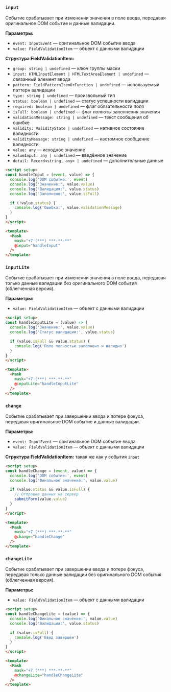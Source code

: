 ### `input`

Событие срабатывает при изменении значения в поле ввода, передавая оригинальное DOM событие и данные валидации.

**Параметры:**
- `event: InputEvent` — оригинальное DOM событие ввода
- `value: FieldValidationItem` — объект с данными валидации

**Структура FieldValidationItem:**
- `group: string | undefined` — ключ группы маски
- `input: HTMLInputElement | HTMLTextAreaElement | undefined` — связанный элемент ввода
- `pattern: FieldPatternItemOrFunction | undefined` — используемый паттерн валидации
- `type: string | undefined` — произвольный тип
- `status: boolean | undefined` — статус успешности валидации
- `required: boolean | undefined` — флаг обязательности поля
- `isFull: boolean | undefined` — флаг полноты заполнения значения
- `validationMessage: string | undefined` — текст сообщения об ошибке
- `validity: ValidityState | undefined` — нативное состояние валидности
- `validityMessage: string | undefined` — кастомное сообщение валидности
- `value: any` — исходное значение
- `valueInput: any | undefined` — введённое значение
- `detail: Record<string, any> | undefined` — дополнительные данные

```html
<script setup>
const handleInput = (event, value) => {
  console.log('DOM событие:', event)
  console.log('Значение:', value.value)
  console.log('Валидация:', value.status)
  console.log('Заполнено:', value.isFull)

  if (!value.status) {
    console.log('Ошибка:', value.validationMessage)
  }
}
</script>

<template>
  <Mask
    mask="+7 (***) ***-**-**"
    @input="handleInput"
  />
</template>
```

### `inputLite`

Событие срабатывает при изменении значения в поле ввода, передавая только данные валидации без оригинального DOM события (облегченная версия).

**Параметры:**
- `value: FieldValidationItem` — объект с данными валидации

```html
<script setup>
const handleInputLite = (value) => {
  console.log('Значение:', value.value)
  console.log('Статус валидации:', value.status)

  if (value.isFull && value.status) {
    console.log('Поле полностью заполнено и валидно')
  }
}
</script>

<template>
  <Mask
    mask="+7 (***) ***-**-**"
    @inputLite="handleInputLite"
  />
</template>
```

### `change`

Событие срабатывает при завершении ввода и потере фокуса, передавая оригинальное DOM событие и данные валидации.

**Параметры:**
- `event: InputEvent` — оригинальное DOM событие ввода
- `value: FieldValidationItem` — объект с данными валидации

**Структура FieldValidationItem:** такая же как у события `input`

```html
<script setup>
const handleChange = (event, value) => {
  console.log('DOM событие:', event)
  console.log('Финальное значение:', value.value)

  if (value.status && value.isFull) {
    // Отправка данных на сервер
    submitForm(value.value)
  }
}
</script>

<template>
  <Mask
    mask="+7 (***) ***-**-**"
    @change="handleChange"
  />
</template>
```

### `changeLite`

Событие срабатывает при завершении ввода и потере фокуса, передавая только данные валидации без оригинального DOM события (облегченная версия).

**Параметры:**
- `value: FieldValidationItem` — объект с данными валидации

```html
<script setup>
const handleChangeLite = (value) => {
  console.log('Финальное значение:', value.value)
  console.log('Валидация:', value.status)

  if (value.isFull) {
    console.log('Ввод завершен')
  }
}
</script>

<template>
  <Mask
    mask="+7 (***) ***-**-**"
    @changeLite="handleChangeLite"
  />
</template>
```

